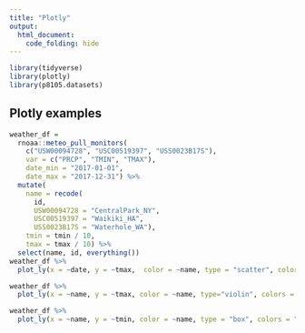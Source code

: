 ```yaml
---
title: "Plotly"
output: 
  html_document:
    code_folding: hide
---
```


```r
library(tidyverse)
library(plotly)
library(p8105.datasets)
```

## Plotly examples

```r
weather_df = 
  rnoaa::meteo_pull_monitors(
    c("USW00094728", "USC00519397", "USS0023B17S"),
    var = c("PRCP", "TMIN", "TMAX"), 
    date_min = "2017-01-01",
    date_max = "2017-12-31") %>%
  mutate(
    name = recode(
      id, 
      USW00094728 = "CentralPark_NY", 
      USC00519397 = "Waikiki_HA",
      USS0023B17S = "Waterhole_WA"),
    tmin = tmin / 10,
    tmax = tmax / 10) %>%
  select(name, id, everything())
weather_df %>%
  plot_ly(x = ~date, y = ~tmax,  color = ~name, type = "scatter", colors = "viridis")

```

```r
weather_df %>%
  plot_ly(x = ~name, y = ~tmax, color = ~name, type="violin", colors = "viridis") 
```

```r
weather_df %>%
  plot_ly(x = ~name, y = ~tmin, color = ~name, type = "box", colors = "viridis")
```

